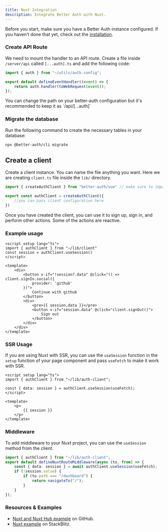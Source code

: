 ```yaml
---
title: Nuxt Integration
description: Integrate Better Auth with Nuxt.
---
```


Before you start, make sure you have a Better Auth instance configured. If you haven't done that yet, check out the [installation](/docs/installation).

### Create API Route

We need to mount the handler to an API route. Create a file inside `/server/api` called `[...auth].ts` and add the following code:

```ts title="server/api/[...auth].ts"
import { auth } from "~/utils/auth.config";

export default defineEventHandler((event) => {
	return auth.handler(toWebRequest(event));
});
```
<Callout type="info">
 You can change the path on your better-auth configuration but it's recommended to keep it as `/api/[...auth]`
</Callout>

### Migrate the database

Run the following command to create the necessary tables in your database:

```bash
npx @better-auth/cli migrate
```

## Create a client

Create a client instance. You can name the file anything you want. Here we are creating `client.ts` file inside the `lib/` directory.

```ts title="client.ts"
import { createAuthClient } from "better-auth/vue" // make sure to import from better-auth/vue

export const authClient = createAuthClient({
    //you can pass client configuration here
})
```

Once you have created the client, you can use it to sign up, sign in, and perform other actions.
Some of the actions are reactive.

### Example usage

```vue title="index.vue"
<script setup lang="ts">
import { authClient } from "~/lib/client"
const session = authClient.useSession()
</script>

<template>
    <div>
        <button v-if="!session?.data" @click="() => client.signIn.social({
            provider: 'github'
        })">
            Continue with github
        </button>
        <div>
            <pre>{{ session.data }}</pre>
            <button v-if="session.data" @click="client.signOut()">
                Sign out
            </button>
        </div>
    </div>
</template>
```

### SSR Usage

If you are using Nuxt with SSR, you can use the `useSession` function in the `setup` function of your page component and pass `useFetch` to make it work with SSR.

```vue title="index.vue"
<script setup lang="ts">
import { authClient } from "~/lib/auth-client";

const { data: session } = authClient.useSession(useFetch);
</script>

<template>
    <p>
        {{ session }}
    </p>
</template>
```


### Middleware

To add middleware to your Nuxt project, you can use the `useSession` method from the client.

```ts title="middleware/auth.global.ts"
import { authClient } from "~/lib/auth-client";
export default defineNuxtRouteMiddleware(async (to, from) => {
	const { data: session } = await authClient.useSession(useFetch); 
	if (!session.value) {
		if (to.path === "/dashboard") {
			return navigateTo("/");
		}
	}
});
```

### Resources & Examples

- [Nuxt and Nuxt Hub example](https://github.com/atinux/nuxthub-better-auth) on GitHub.
- [Nuxt example](https://stackblitz.com/github/better-auth/better-auth/tree/main/examples/nuxt-example) on StackBlitz.